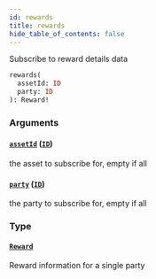 ```yaml
---
id: rewards
title: rewards
hide_table_of_contents: false
---
```



Subscribe to reward details data

```graphql
rewards(
  assetId: ID
  party: ID
): Reward!
```


### Arguments

#### [`assetId`](#) ([`ID`](/docs/testnet/graphql/scalars/id))

the asset to subscribe for, empty if all


#### [`party`](#) ([`ID`](/docs/testnet/graphql/scalars/id))

the party to subscribe for, empty if all


### Type

#### [`Reward`](/docs/testnet/graphql/objects/reward)

Reward information for a single party




